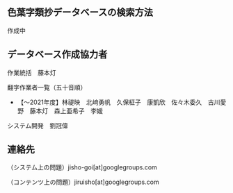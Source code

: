 
## 色葉字類抄データベースの検索方法

作成中

<div className="divider" />

<CcLicense />

<div className="divider" />


## データベース作成協力者
作業統括　藤本灯

翻字作業者一覧（五十音順）

* 【～2021年度】林禔映　北﨑勇帆　久保柾子　康凱欣　佐々木委久　古川愛野　藤本灯　森上亜希子　李媛

システム開発　劉冠偉

<div className="divider" />
<GeneralManual />
<div className="divider" />

## 連絡先

（システム上の問題）jisho-goi[at]googlegroups.com

（コンテンツ上の問題）jiruisho[at]googlegroups.com
